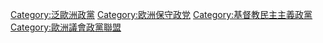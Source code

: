 {{Commonscat|European People's Party}}

[[Category:泛歐洲政黨|Category:泛歐洲政黨]]
[[Category:欧洲保守政党|Category:欧洲保守政党]]
[[Category:基督教民主主義政黨|Category:基督教民主主義政黨]]
[[Category:歐洲議會政黨聯盟|Category:歐洲議會政黨聯盟]]